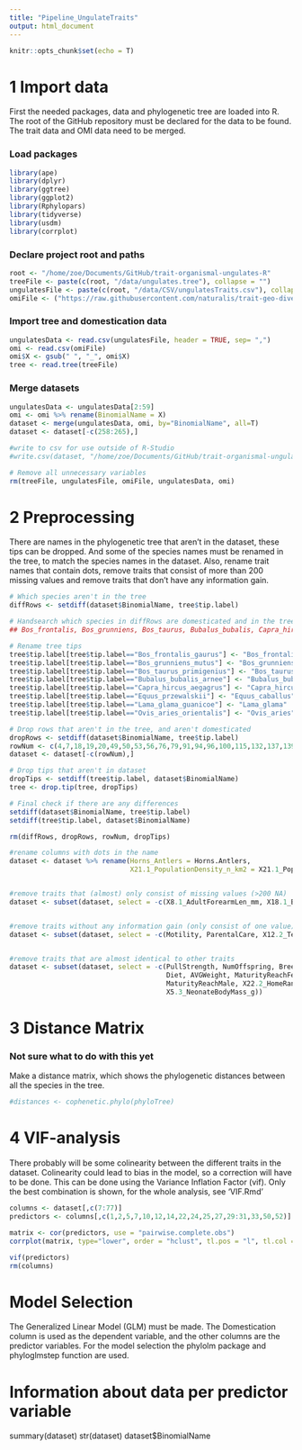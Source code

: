 ```yaml
---
title: "Pipeline_UngulateTraits"
output: html_document
---
```


```r
knitr::opts_chunk$set(echo = T)
```

# 1 Import data

First the needed packages, data and phylogenetic tree are loaded into R. The root of the
GitHub repository must be declared for the data to be found. The trait data and OMI data 
need to be merged.

### Load packages
```r
library(ape)
library(dplyr)
library(ggtree)
library(ggplot2)
library(Rphylopars)
library(tidyverse)
library(usdm)
library(corrplot)
```

### Declare project root and paths
```r
root <- "/home/zoe/Documents/GitHub/trait-organismal-ungulates-R"
treeFile <- paste(c(root, "/data/ungulates.tree"), collapse = "")
ungulatesFile <- paste(c(root, "/data/CSV/ungulatesTraits.csv"), collapse = "")
omiFile <- ("https://raw.githubusercontent.com/naturalis/trait-geo-diverse-ungulates/master/results/OMI/niche_traits.csv")
```

### Import tree and domestication data
```r
ungulatesData <- read.csv(ungulatesFile, header = TRUE, sep= ",")
omi <- read.csv(omiFile)
omi$X <- gsub(" ", "_", omi$X)
tree <- read.tree(treeFile)
```

### Merge datasets
```r
ungulatesData <- ungulatesData[2:59]
omi <- omi %>% rename(BinomialName = X)
dataset <- merge(ungulatesData, omi, by="BinomialName", all=T)
dataset <- dataset[-c(258:265),]

#write to csv for use outside of R-Studio
#write.csv(dataset, "/home/zoe/Documents/GitHub/trait-organismal-ungulates-R/mergedData.csv", row.names=FALSE)

# Remove all unnecessary variables 
rm(treeFile, ungulatesFile, omiFile, ungulatesData, omi)
```


# 2 Preprocessing

There are names in the phylogenetic tree that aren't in the dataset, these tips can be
dropped. And some of the species names must be renamed in the tree, to match the species names in the dataset. 
Also, rename trait names that contain dots, remove traits that consist of more than 
200 missing values and remove traits that don't have any information gain.

```r
# Which species aren't in the tree
diffRows <- setdiff(dataset$BinomialName, tree$tip.label)

# Handsearch which species in diffRows are domesticated and in the tree, but named differently:
## Bos_frontalis, Bos_grunniens, Bos_taurus, Bubalus_bubalis, Capra_hircus, Equus_caballus, Lama_glama, Ovis_aries

# Rename tree tips
tree$tip.label[tree$tip.label=="Bos_frontalis_gaurus"] <- "Bos_frontalis"
tree$tip.label[tree$tip.label=="Bos_grunniens_mutus"] <- "Bos_grunniens"
tree$tip.label[tree$tip.label=="Bos_taurus_primigenius"] <- "Bos_taurus"
tree$tip.label[tree$tip.label=="Bubalus_bubalis_arnee"] <- "Bubalus_bubalis"
tree$tip.label[tree$tip.label=="Capra_hircus_aegagrus"] <- "Capra_hircus"
tree$tip.label[tree$tip.label=="Equus_przewalskii"] <- "Equus_caballus"
tree$tip.label[tree$tip.label=="Lama_glama_guanicoe"] <- "Lama_glama"
tree$tip.label[tree$tip.label=="Ovis_aries_orientalis"] <- "Ovis_aries"

# Drop rows that aren't in the tree, and aren't domesticated
dropRows <- setdiff(dataset$BinomialName, tree$tip.label)
rowNum <- c(4,7,18,19,20,49,50,53,56,76,79,91,94,96,100,115,132,137,139,141,144,146,153,154,156,157,158,162,174,201,215,222,224,229,252,254,255,256)
dataset <- dataset[-c(rowNum),]

# Drop tips that aren't in dataset
dropTips <- setdiff(tree$tip.label, dataset$BinomialName)
tree <- drop.tip(tree, dropTips)

# Final check if there are any differences
setdiff(dataset$BinomialName, tree$tip.label)
setdiff(tree$tip.label, dataset$BinomialName)

rm(diffRows, dropRows, rowNum, dropTips)
```


```r
#rename columns with dots in the name
dataset <- dataset %>% rename(Horns_Antlers = Horns.Antlers,
                              X21.1_PopulationDensity_n_km2 = X21.1_PopulationDensity_n.km2)


#remove traits that (almost) only consist of missing values (>200 NA)
dataset <- subset(dataset, select = -c(X8.1_AdultForearmLen_mm, X18.1_BasalMetRate_mLO2hr, X5.2_BasalMetRateMass_g, X7.1_DispersalAge_d, X16.1_LittersPerYear, X13.2_NeonateHeadBodyLen_mm, X10.1_PopulationGrpSize, X13.3_WeaningHeadBodyLen_mm, X5.4_WeaningBodyMass_g, X2.1_AgeatEyeOpening_d))


#remove traits without any information gain (only consist of one value)
dataset <- subset(dataset, select = -c(Motility, ParentalCare, X12.2_Terrestriality))


#remove traits that are almost identical to other traits
dataset <- subset(dataset, select = -c(PullStrength, NumOffspring, BreedingInterval, 
                                       Diet, AVGWeight, MaturityReachFemale,
                                       MaturityReachMale, X22.2_HomeRange_Indiv_km2,
                                       X5.3_NeonateBodyMass_g))
```


# 3 Distance Matrix
### Not sure what to do with this yet
Make a distance matrix, which shows the phylogenetic distances between all the species in 
the tree.

```r
#distances <- cophenetic.phylo(phyloTree)
```


# 4 VIF-analysis

There probably will be some colinearity between the different traits in the dataset. 
Colinearity could lead to bias in the model, so a correction will have to be done. This can be done using
the Variance Inflation Factor (vif). Only the best combination is shown, for the whole analysis, see 'VIF.Rmd'

```r
columns <- dataset[,c(7:77)]
predictors <- columns[,c(1,2,5,7,10,12,14,22,24,25,27,29:31,33,50,52)]

matrix <- cor(predictors, use = "pairwise.complete.obs")
corrplot(matrix, type="lower", order = "hclust", tl.pos = "l", tl.col = "black", tl.cex = 0.7)

vif(predictors)
rm(columns)
```


# Model Selection

The Generalized Linear Model (GLM) must be made. The Domestication column is used as the dependent 
variable, and the other columns are the predictor variables. For the model selection the phylolm package 
and phyloglmstep function are used.



# Information about data per predictor variable
summary(dataset)
str(dataset)
dataset$BinomialName
